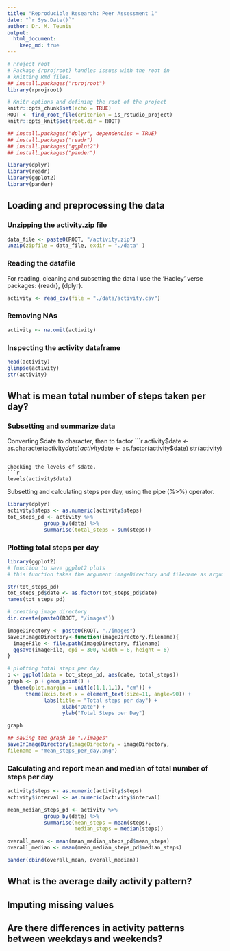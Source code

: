 ```yaml
---
title: "Reproducible Research: Peer Assessment 1"
date: "`r Sys.Date()`" 
author: Dr. M. Teunis
output: 
  html_document:
    keep_md: true
---
```


```r
# Project root
# Package {rprojroot} handles issues with the root in 
# knitting Rmd files.
## install.packages("rprojroot")
library(rprojroot)
```

```r
# Knitr options and defining the root of the project
knitr::opts_chunk$set(echo = TRUE)
ROOT <- find_root_file(criterion = is_rstudio_project)
knitr::opts_knit$set(root.dir = ROOT)
```

```r
## install.packages("dplyr", dependencies = TRUE)
## install.packages("readr")
## install.packages("ggplot2")
## install.packages("pander")

library(dplyr)
library(readr)
library(ggplot2)
library(pander)

```

## Loading and preprocessing the data

### Unzipping the activity.zip file
```r

data_file <- paste0(ROOT, "/activity.zip") 
unzip(zipfile = data_file, exdir = "./data" )
``` 

### Reading the datafile
For reading, cleaning and subsetting the data I use the 'Hadley' verse packages: {readr}, {dplyr}.
```r
activity <- read_csv(file = "./data/activity.csv")
``` 

### Removing NAs
```r
activity <- na.omit(activity)
```

### Inspecting the activity dataframe
```r
head(activity)
glimpse(activity)
str(activity)
```


## What is mean total number of steps taken per day?

### Subsetting and summarize data
Converting $date to character, than to factor
```r
activity$date <- as.character(activity$date) 
activity$date <- as.factor(activity$date)
str(activity)
```

Checking the levels of $date.
```r
levels(activity$date)
``` 

Subsetting and calculating steps per day, using the pipe (%>%) operator. 
```r
library(dplyr)
activity$steps <- as.numeric(activity$steps)
tot_steps_pd <- activity %>%
            group_by(date) %>% 
            summarise(total_steps = sum(steps))
```

### Plotting total steps per day
```r
library(ggplot2)
# function to save ggplot2 plots
# this function takes the argument imageDirectory and filename as arguments

str(tot_steps_pd)
tot_steps_pd$date <- as.factor(tot_steps_pd$date)
names(tot_steps_pd)

# creating image directory
dir.create(paste0(ROOT, "/images"))

imageDirectory <- paste0(ROOT, "./images")
saveInImageDirectory<-function(imageDirectory,filename){
  imageFile <- file.path(imageDirectory, filename)
  ggsave(imageFile, dpi = 300, width = 8, height = 6)	
}

# plotting total steps per day
p <- ggplot(data = tot_steps_pd, aes(date, total_steps))
graph <- p + geom_point() +
  theme(plot.margin = unit(c(1,1,1,1), "cm")) +
      theme(axis.text.x = element_text(size=11, angle=90)) +
            labs(title = "Total steps per day") +
                  xlab("Date") + 
                  ylab("Total Steps per Day")

graph
``` 

```r
## saving the graph in "./images"
saveInImageDirectory(imageDirectory = imageDirectory,
filename = "mean_steps_per_day.png")
```

### Calculating and report mean and median of total number of steps per day
```r


activity$steps <- as.numeric(activity$steps)
activity$interval <- as.numeric(activity$interval)

mean_median_steps_pd <- activity %>%
            group_by(date) %>% 
            summarise(mean_steps = mean(steps), 
                      median_steps = median(steps))

overall_mean <- mean(mean_median_steps_pd$mean_steps)
overall_median <- mean(mean_median_steps_pd$median_steps)

pander(cbind(overall_mean, overall_median))

```


## What is the average daily activity pattern?



## Imputing missing values



## Are there differences in activity patterns between weekdays and weekends?
